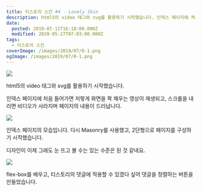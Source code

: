 ```yaml
---
title: 티스토리 스킨 #4 - Lovely Skin
description: html5의 video 태그와 svg를 활용하기 시작했습니다. 인덱스 페이지에 처음 들어가면 저렇게 화면을 꽉 채우는 영상이 재생되고, 스크롤을 내리면 비디오가 사라지며 페이지의 내용이 드러납니다. 인덱스 페이지의 모습입니다. 다시 Masonry를 사용했고, 2단형으로 페이지를 구성하기 시작했습니다. 디자인이 이제 그래도 눈 뜨고 볼 수는 있는 수준은 된 것 같네요. flex-box를 배우고, 티스토리의 댓글에 적용할 수 있겠다 싶어 댓글을 정렬하는
date:
  posted: 2019-07-11T16:18:00.000Z
  modified: 2020-05-27T07:03:00.000Z
tags:
  - 티스토리 스킨
coverImage: /images/2019/07/0-1.png
ogImage: /images/2019/07/0-1.png
---
```


![](/images/2019/07/0-1.png)

html5의 video 태그와 svg를 활용하기 시작했습니다.

인덱스 페이지에 처음 들어가면 저렇게 화면을 꽉 채우는 영상이 재생되고, 스크롤을 내리면 비디오가 사라지며 페이지의 내용이 드러납니다.

![](/images/2019/07/1-7.png)

인덱스 페이지의 모습입니다. 다시 Masonry를 사용했고, 2단형으로 페이지를 구성하기 시작했습니다.

디자인이 이제 그래도 눈 뜨고 볼 수는 있는 수준은 된 것 같네요.

![](/images/2019/07/2-4.png)

flex-box를 배우고, 티스토리의 댓글에 적용할 수 있겠다 싶어 댓글을 정렬하는 버튼을 만들었습니다.